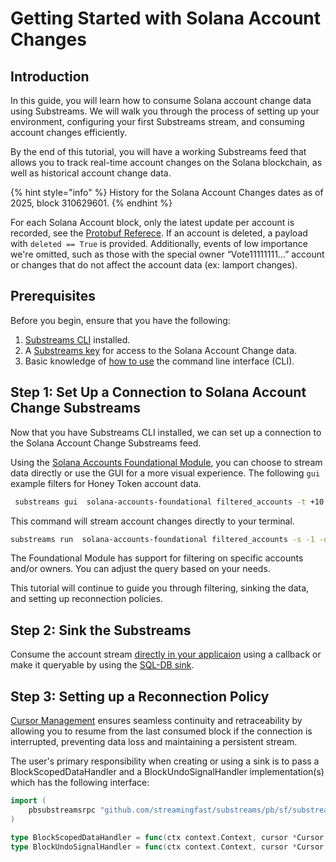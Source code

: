 # Getting Started with Solana Account Changes

## Introduction

In this guide, you will learn how to consume Solana account change data using Substreams. We will walk you through the process of setting up your environment, configuring your first Substreams stream, and consuming account changes efficiently.

By the end of this tutorial, you will have a working Substreams feed that allows you to track real-time account changes on the Solana blockchain, as well as historical account change data.

{% hint style="info" %} 
 History for the Solana Account Changes dates as of 2025, block 310629601. 
{% endhint %}

For each Solana Account block, only the latest update per account is recorded, see the [Protobuf Referece](https://buf.build/streamingfast/firehose-solana/file/main:sf/solana/type/v1/account.proto). If an account is deleted, a payload with `deleted == True` is provided. Additionally, events of low importance we're omitted, such as those with the special owner “Vote11111111…” account or changes that do not affect the account data (ex: lamport changes).

## Prerequisites

Before you begin, ensure that you have the following:

1. [Substreams CLI](../../references/cli/installing-the-cli.md) installed.
2. A [Substreams key](../../references/cli/authentication.md) for access to the Solana Account Change data.
3. Basic knowledge of [how to use](../../references/cli/command-line-interface.md) the command line interface (CLI).

## Step 1: Set Up a Connection to Solana Account Change Substreams

Now that you have Substreams CLI installed, we can set up a connection to the Solana Account Change Substreams feed.

Using the [Solana Accounts Foundational Module](https://substreams.dev/packages/solana-accounts-foundational/latest), you can choose to stream data directly or use the GUI for a more visual experience. The following `gui` example filters for Honey Token account data.

```bash
 substreams gui  solana-accounts-foundational filtered_accounts -t +10 -p filtered_accounts="owner:TokenkegQfeZyiNwAJbNbGKPFXCWuBvf9Ss623VQ5DA || account:4vMsoUT2BWatFweudnQM1xedRLfJgJ7hswhcpz4xgBTy"
```
This command will stream account changes directly to your terminal.

```bash
substreams run  solana-accounts-foundational filtered_accounts -s -1 -o clock
```

The Foundational Module has support for filtering on specific accounts and/or owners. You can adjust the query based on your needs.

This tutorial will continue to guide you through filtering, sinking the data, and setting up reconnection policies.

## Step 2: Sink the Substreams

Consume the account stream [directly in your applicaion](../../how-to-guides/sinks/stream/stream.md) using a callback or make it queryable by using the [SQL-DB sink](../../how-to-guides/sinks/sql/sql-sink.md).

## Step 3: Setting up a Reconnection Policy

 [Cursor Management](../../references/reliability-guarantees.md) ensures seamless continuity and retraceability by allowing you to resume from the last consumed block if the connection is interrupted, preventing data loss and maintaining a persistent stream. 
 
 The user's primary responsibility when creating or using a sink is to pass a BlockScopedDataHandler and a BlockUndoSignalHandler implementation(s) which has the following interface:

```go
import (
	pbsubstreamsrpc "github.com/streamingfast/substreams/pb/sf/substreams/rpc/v2"
)

type BlockScopedDataHandler = func(ctx context.Context, cursor *Cursor, data *pbsubstreamsrpc.BlockScopedData) error
type BlockUndoSignalHandler = func(ctx context.Context, cursor *Cursor, undoSignal *pbsubstreamsrpc.BlockUndoSignal) error
```